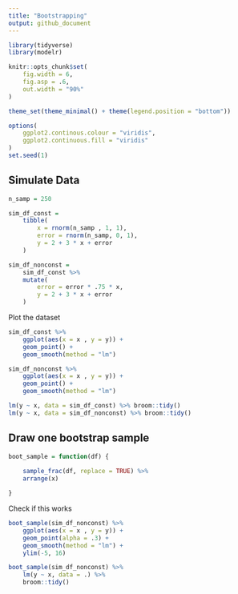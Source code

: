 ```yaml
---
title: "Bootstrapping"
output: github_document
---
```


```r
library(tidyverse)
library(modelr)

knitr::opts_chunk$set(
    fig.width = 6, 
    fig.asp = .6, 
    out.width = "90%"
)

theme_set(theme_minimal() + theme(legend.position = "bottom"))

options(
    ggplot2.continous.colour = "viridis", 
    ggplot2.continuous.fill = "viridis"
)
set.seed(1)
```

## Simulate Data

```r
n_samp = 250

sim_df_const = 
    tibble(
        x = rnorm(n_samp , 1, 1), 
        error = rnorm(n_samp, 0, 1), 
        y = 2 + 3 * x + error 
    )

sim_df_nonconst =
    sim_df_const %>% 
    mutate(
        error = error * .75 * x, 
        y = 2 + 3 * x + error
    )
```

Plot the dataset

```r
sim_df_const %>% 
    ggplot(aes(x = x , y = y)) + 
    geom_point() +
    geom_smooth(method = "lm")

sim_df_nonconst %>% 
    ggplot(aes(x = x , y = y)) + 
    geom_point() +
    geom_smooth(method = "lm")
```

```r
lm(y ~ x, data = sim_df_const) %>% broom::tidy()
lm(y ~ x, data = sim_df_nonconst) %>% broom::tidy()
```

## Draw one bootstrap sample


```r
boot_sample = function(df) {
    
    sample_frac(df, replace = TRUE) %>% 
    arrange(x)

}
```

Check if this works

```r
boot_sample(sim_df_nonconst) %>% 
    ggplot(aes(x = x , y = y)) + 
    geom_point(alpha = .3) +
    geom_smooth(method = "lm") +
    ylim(-5, 16)
```

```r
boot_sample(sim_df_nonconst) %>%
    lm(y ~ x, data = .) %>% 
    broom::tidy() 
```